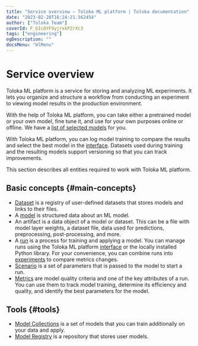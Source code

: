 ```yaml
---
title: "Service overview — Toloka ML platform | Toloka documentation"
date: "2023-02-20T16:24:21.562454"
author: ["Toloka Team"]
coverId: F_bIcOYF9yjrxkPZrXc3
tags: ["engineering"]
ogDescription: ""
docsMenu: "mlMenu"
---
```


# Service overview

Toloka ML platform is a service for storing and analyzing ML experiments. It lets you organize and structure a workflow from conducting an experiment to viewing model results in the production environment.

With the help of Toloka ML platform, you can take either a pretrained model or your own model, fine tune it, and use for your own purposes online or offline. We have a [list of selected models](/docs/toloka-ml/models/collections) for you.

With Toloka ML platform, you can log model training to compare the results and select the best model in the [interface](https://tolokamodels.tech/). Datasets used during training and the resulting models support versioning so that you can track improvements.

This section describes all entities required to work with Toloka ML platform.

## Basic concepts {#main-concepts}

* [Dataset](/docs/toloka-ml/datasets) is a registry of user-defined datasets that stores models and links to their files.
* A [model](/docs/toloka-ml/models/) is structured data about an ML model.
* An artifact is a data object of a model or dataset. This can be a file with model layer weights, a dataset file, data used for predictions, preprocessing, post-processing, and more.
* A [run](/docs/toloka-ml/tracking/runs) is a process for training and applying a model. You can manage runs using the Toloka ML platform [interface](https://tolokamodels.tech/) or the locally installed Python library. For your convenience, you can combine runs into [experiments](/docs/toloka-ml/tracking/experiments) to compare metrics changes.
* [Scenario](/docs/toloka-ml/models/scenarios) is a set of parameters that is passed to the model to start a run.
* [Metrics](/docs/toloka-ml/tracking/metrics) are model quality criteria and one of the key attributes of a run. You can use them to track model training, determine its efficiency and quality, and identify the best parameters for the model.

## Tools {#tools}

* [Model Collections](/docs/toloka-ml/models/collections) is a set of models that you can train additionally on your data and apply.
* [Model Registry](/docs/toloka-ml/models/registry) is a repository that stores user models.
